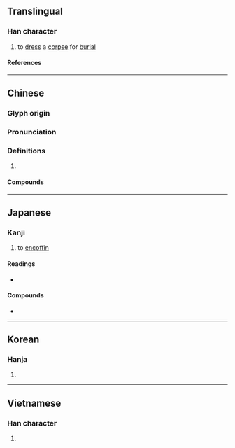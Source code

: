 {{also|殓}}
{{character info}}
{{character info|0xf9a5}}
==Translingual==

===Han character===
{{Han char|rn=78|rad=歹|as=13|sn=17|four=18286|canj=MNOMO|ids=⿰歹僉}}

# to [[dress]] a [[corpse]] for [[burial]]

====References====
{{Han ref|kx=0583.380|dkj=16590|dj=0976.240|hdz=21395.110|uh=6BAE|ud=27566|bh=C0D4|bd=49364}}
{{Han ref|uh=F9A5}}

----

==Chinese==
{{zh-forms|s=殓}}

===Glyph origin===
{{Han etym}}

===Pronunciation===
{{zh-pron
|m=liàn
|c=lim6
|mc=y
|oc=y
|ma=
|cat=v
}}

===Definitions===
{{zh-hanzi}}

# {{rfdef|zh}}

====Compounds====
{{zh-der|入殮|含殮|大殮|盛殮|殮殯|收殮|成殮|殯殮|裝殮|殮房}}

----

==Japanese==

===Kanji===
{{ja-kanji|grade=|rs=歹13}}

# to [[encoffin]]

====Readings====
* {{ja-readings|on=れん|kun=おさ-める}}

====Compounds====
* {{ja-r|殮葬|れんそう|[[encoffinment]] and [[burial]]}}

----

==Korean==

===Hanja===
{{ko-hanja|hangeul=[[렴]]>[[염]]|eumhun=|rv=ryeom>yeom|mr=ryŏm>yŏm|y=lyem>yem}}

# {{rfdef|ko|sort=歹13}}

----

==Vietnamese==

===Han character===
{{vi-readings|reading=liệm, liễm, lịm|rs=歹13}}

# {{rfdef|vi|sort=歹13}}